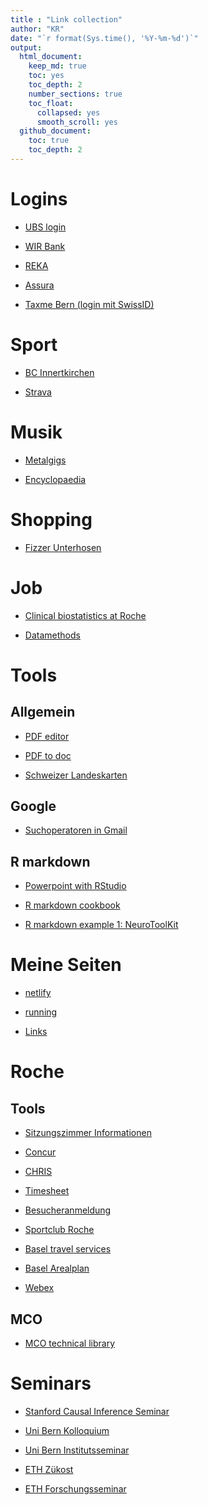 ```yaml
---
title : "Link collection"
author: "KR"
date: "`r format(Sys.time(), '%Y-%m-%d')`"
output: 
  html_document:
    keep_md: true
    toc: yes
    toc_depth: 2
    number_sections: true
    toc_float:
      collapsed: yes
      smooth_scroll: yes
  github_document: 
    toc: true
    toc_depth: 2
---
```



# Logins

* [UBS login](https://ebanking-ch2.ubs.com/workbench/WorkbenchOpenAction.do?login&)

* [WIR Bank](https://wwwsec.wir.ch/authen/login)

* [REKA](https://reka.ch/de/rekageld/login-kundenportal)

* [Assura](https://www.e-assura.ch/account/Login.aspx)

* [Taxme Bern (login mit SwissID)](https://www.belogin.directories.be.ch/cms/de/welcome.html)

# Sport

* [BC Innertkirchen](https://www.bcinnertkirchen.ch/)

* [Strava](https://www.strava.com/dashboard)

# Musik

* [Metalgigs](https://metalgigs.ch/konzerte)

* [Encyclopaedia](https://www.metal-archives.com/)

# Shopping

* [Fizzer Unterhosen](https://www.flizzer.ch/)

# Job

* [Clinical biostatistics at Roche](https://numbersman77.github.io/pharma/pharma.html)

* [Datamethods](https://discourse.datamethods.org/t/welcome-to-datamethods/8)

# Tools

## Allgemein

* [PDF editor](https://pdfbob.com/editor/)

* [PDF to doc](https://pdf2doc.com/de/)

* [Schweizer Landeskarten](https://map.geo.admin.ch/?topic=swisstopo)

## Google

* [Suchoperatoren in Gmail](https://support.google.com/mail/answer/7190?hl=de)

## R markdown

* [Powerpoint with RStudio](https://support.rstudio.com/hc/en-us/articles/360004672913-Rendering-PowerPoint-Presentations-with-RStudio)

* [R markdown cookbook](https://bookdown.org/yihui/rmarkdown-cookbook/)

* [R markdown example 1: NeuroToolKit](NeuroToolKit Exploratory Analysis)

# Meine Seiten

* [netlify](https://numbersman77.netlify.app/)

* [running](https://rufi77.github.io/running/)

* [Links](https://rufi77.github.io/links/links.html)

# Roche

## Tools

* [Sitzungszimmer Informationen](http://cafm:18070/case/PSS/5472_SiZi/Forms/RoomListForm.aspx?2)

* [Concur](https://eu1.concursolutions.com/home.asp)

* [CHRIS](https://oneportal.roche.com/irj/portal/simplyone/home)

* [Timesheet](http://plansourcetime.roche.com/)

* [Besucheranmeldung](http://besucher.bas.roche.com/Forms/Logout.aspx)

* [Sportclub Roche](https://scroche.ch/sektionen1)

* [Basel travel services](https://sites.google.com/roche.com/basel-travel-services/home)

* [Basel Arealplan](https://sites.google.com/roche.com/realestatemanagement/services/site-map)

* [Webex](https://roche.webex.com/webappng/sites/roche/dashboard?siteurl=roche&from_login=true)

## MCO 

* [MCO technical library](https://recpoint.roche.com/rc/0571/MCO%20Technical%20Library/Forms/AllItems.aspx?RootFolder=%2Frc%2F0571%2FMCO%20Technical%20Library&&InitialTabId=Ribbon%2EDocument&VisibilityContext=WSSTabPersistence)

# Seminars

* [Stanford Causal Inference Seminar](https://sites.google.com/view/ocis/)

* [Uni Bern Kolloquium](https://www.imsv.unibe.ch/research/talks/colloquia/index_eng.html)

* [Uni Bern Institutsseminar](https://www.imsv.unibe.ch/research/talks/institute_seminar/index_eng.html)

* [ETH Zükost](https://math.ethz.ch/sfs/news-and-events/seminar-applied-statistics.html)

* [ETH Forschungsseminar](https://math.ethz.ch/sfs/news-and-events/research-seminar.html)


